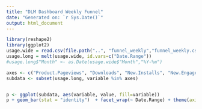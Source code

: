 ```yaml
---
title: "DLM Dashboard Weekly Funnel"
date: "Generated on: `r Sys.Date()`"
output: html_document
---
```


```r
library(reshape2)
library(ggplot2)
usage.wide = read.csv(file.path("..", "funnel_weekly","funnel_weekly.csv"))
usage.long = melt(usage.wide, id.vars=c("Date.Range"))
#usage.long$"Month" <- as.Date(usage.wide$"Month","%Y-%m")
```

```r

axes <- c("Product.Pageviews", "Downloads", "New.Installs", "New.Engaged.Teams")
subdata <- subset(usage.long, variable %in% axes)


p <- ggplot(subdata, aes(variable, value, fill=variable))
p + geom_bar(stat = "identity")  + facet_wrap(~ Date.Range) + theme(axis.ticks = element_blank(), axis.text.x = element_blank())  + labs(fill = "Funnel Stage")

```
